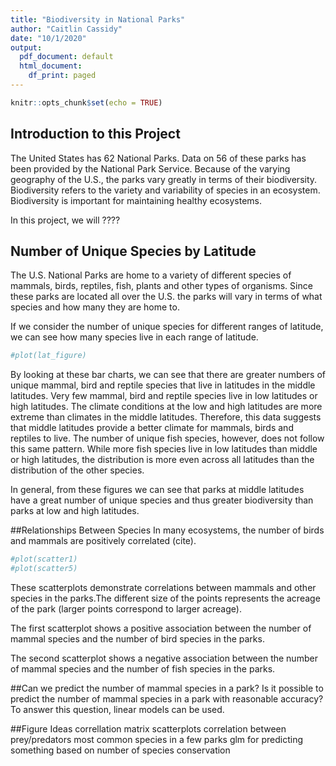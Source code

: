 ```yaml
---
title: "Biodiversity in National Parks"
author: "Caitlin Cassidy"
date: "10/1/2020"
output:
  pdf_document: default
  html_document:
    df_print: paged
---
```


```r
knitr::opts_chunk$set(echo = TRUE)
```


## Introduction to this Project
The United States has 62 National Parks. Data on 56 of these parks has been provided by the National Park Service. Because of the varying geography of the U.S., the parks vary greatly in terms of their biodiversity. Biodiversity refers to the variety and variability of species in an ecosystem. Biodiversity is important for maintaining healthy ecosystems.

In this project, we will ????

## Number of Unique Species by Latitude 
The U.S. National Parks are home to a variety of different species of mammals, birds, reptiles, fish, plants and other types of organisms. Since these parks are located all over the U.S. the parks will vary in terms of what species and how many they are home to. 

If we consider the number of unique species for different ranges of latitude, we can see how many species live in each range of latitude.
```r
#plot(lat_figure)
```
By looking at these bar charts, we can see that there are greater numbers of unique mammal, bird and reptile species that live in latitudes in the middle latitudes. Very few mammal, bird and reptile species live in low latitudes or high latitudes. The climate conditions at the low and high latitudes are more extreme than climates in the middle latitudes. Therefore, this data suggests that middle latitudes provide a better climate for mammals, birds and reptiles to live.
The number of unique fish species, however, does not follow this same pattern. While more fish species live in low latitudes than middle or high latitudes, the distribution is more even across all latitudes than the distribution of the other species.

In general, from these figures we can see that parks at middle latitudes have a great number of unique species and thus greater biodiversity than parks at low and high latitudes.


##Relationships Between Species
In many ecosystems, the number of birds and mammals are positively correlated (cite).

```r
#plot(scatter1)
#plot(scatter5)
```
These scatterplots demonstrate correlations between mammals and other species in the parks.The different size of the points represents the acreage of the park (larger points correspond to larger acreage). 

The first scatterplot shows a positive association between the number of mammal species and the number of bird species in the parks. 

The second scatterplot shows a negative association between the number of mammal species and the number of fish species in the parks.

##Can we predict the number of mammal species in a park?
Is it possible to predict the number of mammal species in a park with reasonable accuracy?
To answer this question, linear models can be used. 




##Figure Ideas
correllation matrix
scatterplots
correlation between prey/predators
most common species in a few parks
glm for predicting something based on number of species
conservation
